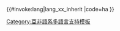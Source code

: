 <includeonly>{{#invoke:lang|lang_xx_inherit
|code=ha
}}</includeonly><noinclude>
{{Documentation|Template:Lang-x/doc}}
[[Category:亞非語系多語言支持模板]]
</noinclude>